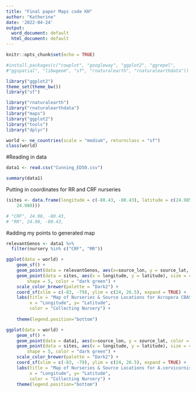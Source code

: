```yaml
---
title: "Final paper Maps code KH"
author: "Katherine"
date: '2022-04-24'
output:
  word_document: default
  html_document: default
---
```


```r
knitr::opts_chunk$set(echo = TRUE)
```

```r
#install.packages(c("cowplot", "googleway", "ggplot2", "ggrepel", 
#"ggspatial", "libwgeom", "sf", "rnaturalearth", "rnaturalearthdata"))

library("ggplot2")
theme_set(theme_bw())
library("sf")

library("rnaturalearth")
library("rnaturalearthdata")
library("maps")
library("ggplot2")
library("tools")
library("dplyr")

world <- ne_countries(scale = "medium", returnclass = "sf")
class(world)

```

#Reading in data
```r
data1 <- read.csv("Cunning_ED50.csv")

summary(data1)
```

Putting in coordinates for RR and CRF nurseries
```r
(sites <- data.frame(longitude = c(-80.43, -80.43), latitude = c(24.985, 
    24.980)))

# "CRF", 24.98, -80.43,
# "RR", 24.98, -80.43,
```
#adding my points to generated map

```r
relevantGenos <- data1 %>% 
  filter(nursery %in% c("CRF", "RR"))

ggplot(data = world) +
    geom_sf() +
    geom_point(data = relevantGenos, aes(x=source_lon, y = source_lat, color = nursery), shape = 21) +
    geom_point(data = sites, aes(x = longitude, y = latitude), size = 4, 
        shape = 5, color = "dark green") +
    scale_color_brewer(palette = "Dark2") +
    coord_sf(xlim = c(-83, -79), ylim = c(24, 26.5), expand = TRUE) +
    labs(title = "Map of Nurseries & Source Locations for Acropora CBASS",
         x = "Longitude", y= "Latitude",
         color = "Collecting Nursery") +
    
    theme(legend.position="bottom")
```

```r
ggplot(data = world) +
    geom_sf() +
    geom_point(data = data1, aes(x=source_lon, y = source_lat, color = nursery), shape = 21) +
    geom_point(data = sites, aes(x = longitude, y = latitude), size = 4, 
        shape = 5, color = "dark green") +
    scale_color_brewer(palette = "Dark2") +
    coord_sf(xlim = c(-83, -79), ylim = c(24, 26.5), expand = TRUE) +
    labs(title = "Map of Nurseries & Source Locations for A.cervicornis CBASS",
         x = "Longitude", y= "Latitude",
         color = "Collecting Nursery") +
    theme(legend.position="bottom")
```


